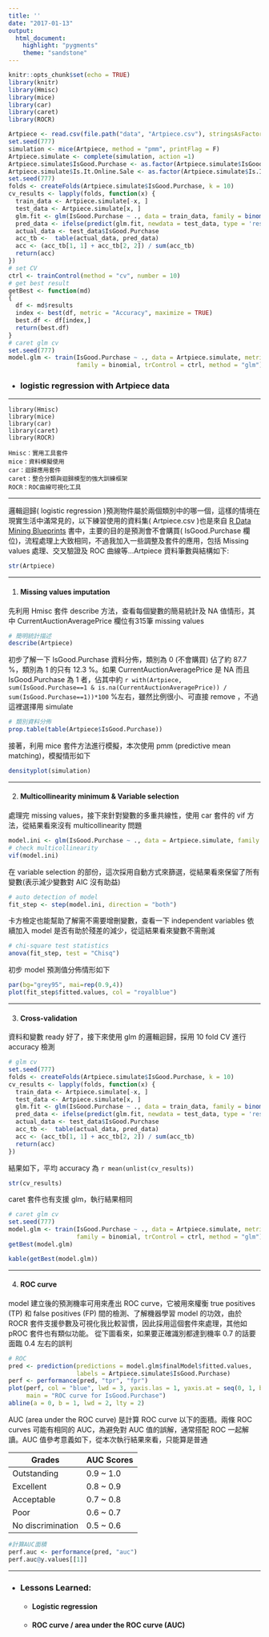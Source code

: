 ```yaml
---
title: ''
date: "2017-01-13"
output: 
  html_document:
    highlight: "pygments"
    theme: "sandstone"
---
```


```r
knitr::opts_chunk$set(echo = TRUE)
library(knitr)
library(Hmisc)
library(mice)
library(car)
library(caret)
library(ROCR)

Artpiece <- read.csv(file.path("data", "Artpiece.csv"), stringsAsFactors = FALSE)
set.seed(777)
simulation <- mice(Artpiece, method = "pmm", printFlag = F)
Artpiece.simulate <- complete(simulation, action =1)
Artpiece.simulate$IsGood.Purchase <- as.factor(Artpiece.simulate$IsGood.Purchase)
Artpiece.simulate$Is.It.Online.Sale <- as.factor(Artpiece.simulate$Is.It.Online.Sale)
set.seed(777)
folds <- createFolds(Artpiece.simulate$IsGood.Purchase, k = 10)
cv_results <- lapply(folds, function(x) {
  train_data <- Artpiece.simulate[-x, ]
  test_data <- Artpiece.simulate[x, ]
  glm.fit <- glm(IsGood.Purchase ~ ., data = train_data, family = binomial(link = "logit"))
  pred_data <- ifelse(predict(glm.fit, newdata = test_data, type = 'response') > 0.5,'Y','N')
  actual_data <- test_data$IsGood.Purchase
  acc_tb <-  table(actual_data, pred_data)
  acc <- (acc_tb[1, 1] + acc_tb[2, 2]) / sum(acc_tb)
  return(acc)
})
# set CV
ctrl <- trainControl(method = "cv", number = 10)
# get best result
getBest <- function(md)
{
  df <- md$results
  index <- best(df, metric = "Accuracy", maximize = TRUE)
  best.df <- df[index,]
  return(best.df)
}
# caret glm cv
set.seed(777)
model.glm <- train(IsGood.Purchase ~ ., data = Artpiece.simulate, metric = "Accuracy", 
                   family = binomial, trControl = ctrl, method = "glm")
```

* ### logistic regression with Artpiece data

***

    library(Hmisc)
    library(mice)
    library(car)
    library(caret)
    library(ROCR)

    Hmisc：實用工具套件
    mice：資料模擬使用
    car：迴歸應用套件
    caret：整合分類與迴歸模型的強大訓練框架
    ROCR：ROC曲線可視化工具
    
***

邏輯迴歸( logistic regression )預測物件屬於兩個類別中的哪一個，這樣的情境在現實生活中滿常見的，以下練習使用的資料集( Artpiece.csv )也是來自 <a href="https://www.packtpub.com/big-data-and-business-intelligence/r-data-mining-blueprints" target="_blank">R Data Mining Blueprints</a> 書中，主要的目的是預測會不會購買( IsGood.Purchase 欄位)，流程處理上大致相同，不過我加入一些調整及套件的應用，包括 Missing values 處理、交叉驗證及 ROC 曲線等...Artpiece 資料筆數與結構如下:

```r
str(Artpiece)
```

***

1. #### __Missing values imputation__

先利用 Hmisc 套件 describe 方法，查看每個變數的簡易統計及 NA 值情形，其中 CurrentAuctionAveragePrice 欄位有315筆 missing values

```r
# 簡明統計描述
describe(Artpiece)
```

初步了解一下 IsGood.Purchase 資料分佈，類別為 0 (不會購買) 佔了約 87.7 %，類別為 1 的只有 12.3 %。如果 CurrentAuctionAveragePrice 是 NA 而且 IsGood.Purchase 為 1 者，佔其中約 `r with(Artpiece, sum(IsGood.Purchase==1 & is.na(CurrentAuctionAveragePrice)) / sum(IsGood.Purchase==1))*100` %左右，雖然比例很小、可直接 remove ，不過這裡選擇用 simulate

```r
# 類別資料分佈
prop.table(table(Artpiece$IsGood.Purchase))
```

接著，利用 mice 套件方法進行模擬，本次使用 pmm (predictive mean matching)，模擬情形如下

```r
densityplot(simulation)
```

***

2. #### __Multicollinearity minimum & Variable selection__

處理完 missing values，接下來針對變數的多重共線性，使用 car 套件的 vif 方法，從結果看來沒有 multicollinearity 問題

```r
model.ini <- glm(IsGood.Purchase ~ ., data = Artpiece.simulate, family = binomial(link = "logit"))
# check multicollinearity
vif(model.ini)
```

在 variable selection 的部份，這次採用自動方式來篩選，從結果看來保留了所有變數(表示減少變數對 AIC 沒有助益)

```r
# auto detection of model
fit_step <- step(model.ini, direction = "both")
```

卡方檢定也能幫助了解需不需要增刪變數，查看一下 independent variables 依續加入 model 是否有助於殘差的減少，從這結果看來變數不需刪減

```r
# chi-square test statistics
anova(fit_step, test = "Chisq")
```

初步 model 預測值分佈情形如下

```r
par(bg="grey95", mai=rep(0.9,4))
plot(fit_step$fitted.values, col = "royalblue")
```

***

3. #### __Cross-validation__

資料和變數 ready 好了，接下來使用 glm 的邏輯迴歸，採用 10 fold CV 進行 accuracy 檢測

```r
# glm cv
set.seed(777)
folds <- createFolds(Artpiece.simulate$IsGood.Purchase, k = 10)
cv_results <- lapply(folds, function(x) {
  train_data <- Artpiece.simulate[-x, ]
  test_data <- Artpiece.simulate[x, ]
  glm.fit <- glm(IsGood.Purchase ~ ., data = train_data, family = binomial(link = "logit"))
  pred_data <- ifelse(predict(glm.fit, newdata = test_data, type = 'response') > 0.5, 'Y', 'N')
  actual_data <- test_data$IsGood.Purchase
  acc_tb <-  table(actual_data, pred_data)
  acc <- (acc_tb[1, 1] + acc_tb[2, 2]) / sum(acc_tb)
  return(acc)
})
```

結果如下，平均 accuracy 為 `r mean(unlist(cv_results))`

```r
str(cv_results)
```

caret 套件也有支援 glm，執行結果相同

```r
# caret glm cv
set.seed(777)
model.glm <- train(IsGood.Purchase ~ ., data = Artpiece.simulate, metric = "Accuracy", 
                   family = binomial, trControl = ctrl, method = "glm")
getBest(model.glm)

```

```r
kable(getBest(model.glm))
```

***

4. #### __ROC curve__

model 建立後的預測機率可用來產出 ROC curve，它被用來權衡 true positives (TP) 和 false positives (FP) 間的檢測、了解機器學習 model 的功效，由於 ROCR 套件支援參數及可視化我比較習慣，因此採用這個套件來處理，其他如 pROC 套件也有類似功能。 從下圖看來，如果要正確識別都達到機率 0.7 的話要面臨 0.4 左右的誤判

```r
# ROC
pred <- prediction(predictions = model.glm$finalModel$fitted.values,
                   labels = Artpiece.simulate$IsGood.Purchase)
perf <- performance(pred, "tpr", "fpr")
plot(perf, col = "blue", lwd = 3, yaxis.las = 1, yaxis.at = seq(0, 1, by = 0.2), 
     main = "ROC curve for IsGood.Purchase")
abline(a = 0, b = 1, lwd = 2, lty = 2)
```

AUC (area under the ROC curve) 是計算 ROC curve 以下的面積。兩條 ROC curves 可能有相同的 AUC，為避免對 AUC 值的誤解，通常搭配 ROC 一起解讀。AUC 值參考意義如下，從本次執行結果來看，只能算是普通

Grades            | AUC Scores 
----------------- | ------------- 
Outstanding       | 0.9 ~ 1.0        
Excellent         | 0.8 ~ 0.9    
Acceptable        | 0.7 ~ 0.8        
Poor              | 0.6 ~ 0.7
No discrimination | 0.5 ~ 0.6        

```r
#計算AUC面積
perf.auc <- performance(pred, "auc")
perf.auc@y.values[[1]]
```

***

* ### Lessons Learned:
    + #### Logistic regression
    + #### ROC curve / area under the ROC curve (AUC)
